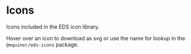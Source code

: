 
<Meta of={ComponentStories} name="Icon Preview" />

# Icons

Icons included in the EDS icon library.

Hover over an icon to download as svg or use the name for lookup in the `@equinor/eds-icons` package.

<Story of={ComponentStories.Preview} />

